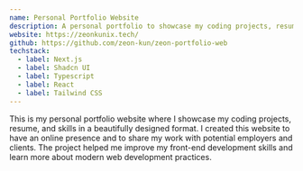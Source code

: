 ```yaml
---
name: Personal Portfolio Website
description: A personal portfolio to showcase my coding projects, resume, and skills in a beautifully designed format.
website: https://zeonkunix.tech/
github: https://github.com/zeon-kun/zeon-portfolio-web
techstack:
  - label: Next.js
  - label: Shadcn UI
  - label: Typescript
  - label: React
  - label: Tailwind CSS
---
```


This is my personal portfolio website where I showcase my coding projects, resume, and skills in a beautifully designed format. I created this website to have an online presence and to share my work with potential employers and clients. The project helped me improve my front-end development skills and learn more about modern web development practices.